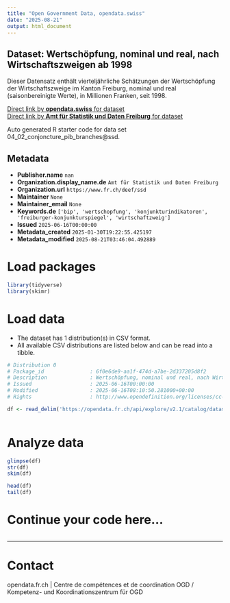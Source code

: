 ```yaml
---
title: "Open Government Data, opendata.swiss"
date: "2025-08-21"
output: html_document
---
```


## Dataset: Wertschöpfung, nominal und real, nach Wirtschaftszweigen ab 1998

Dieser Datensatz enthält vierteljährliche Schätzungen der Wertschöpfung der Wirtschaftszweige im Kanton Freiburg, nominal und real (saisonbereinigte Werte), in Millionen Franken, seit 1998.

[Direct link by **opendata.swiss** for dataset](https://opendata.swiss/de/dataset/wertschopfung-nominal-und-real-nach-wirtschaftszweigen-ab-1998)<br>
[Direct link by **Amt für Statistik und Daten Freiburg** for dataset](https://opendata.fr.ch/explore/dataset/04_02_conjoncture_pib_branches/)

Auto generated R starter code for data set 04_02_conjoncture_pib_branches@ssd.

## Metadata

- **Publisher.name** `nan`
- **Organization.display_name.de** `Amt für Statistik und Daten Freiburg`
- **Organization.url** `https://www.fr.ch/deef/ssd`
- **Maintainer** `None`
- **Maintainer_email** `None`
- **Keywords.de** `['bip', 'wertschopfung', 'konjunkturindikatoren', 'freiburger-konjunkturspiegel', 'wirtschaftzweig']`
- **Issued** `2025-06-16T00:00:00`
- **Metadata_created** `2025-01-30T19:22:55.425197`
- **Metadata_modified** `2025-08-21T03:46:04.492889`


# Load packages

```r

library(tidyverse)
library(skimr)

```

# Load data

-   The dataset has 1 distribution(s) in CSV format.
-   All available CSV distributions are listed below and can be read into a tibble.

```r

# Distribution 0
# Package_id               : 6f0e6de9-aa1f-474d-a7be-2d337205d8f2
# Description              : Wertschöpfung, nominal und real, nach Wirtschaftszweigen ab 1998 (csv)
# Issued                   : 2025-06-16T00:00:00
# Modified                 : 2025-06-16T08:10:50.281000+00:00
# Rights                   : http://www.opendefinition.org/licenses/cc-by-sa

df <- read_delim('https://opendata.fr.ch/api/explore/v2.1/catalog/datasets/04_02_conjoncture_pib_branches/exports/csv?use_labels=true')



```

# Analyze data

```r

glimpse(df)
str(df)
skim(df)

head(df)
tail(df)

```

# Continue your code here...

```r

```

------------------------------------------------------------------------

# Contact

opendata.fr.ch | Centre de compétences et de coordination OGD / Kompetenz- und Koordinationszentrum für OGD
